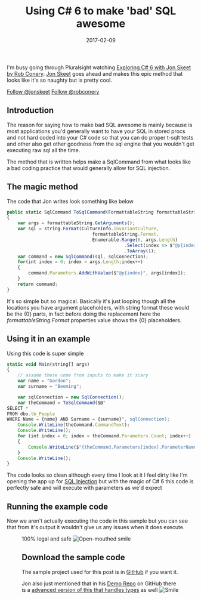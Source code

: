 ﻿---
title: 'Using C# 6 to make ''bad'' SQL awesome'
date: 2017-02-09
tags: ['SQL Injection', 'CSharp-6', 'Just Coding']
draft: false
summary: 'I''m busy going through Pluralsight watching Exploring C# 6 with Jon Skeet by Rob Conery. Jon Skeet goes ahead and makes this epic method that looks like it''s so naughty but is pretty cool.'
---


I'm busy going through Pluralsight watching [Exploring C# 6 with Jon Skeet by Rob Conery](https://go.beeming.net/2k7Xlat). [Jon Skeet](https://go.beeming.net/2k830gC) goes ahead and makes this epic method that looks like it's so naughty but is pretty cool.
 
[Follow @jonskeet](https://twitter.com/jonskeet) [Follow @robconery](https://twitter.com/robconery) 
 
## Introduction
 
The reason for saying how to make bad SQL awesome is mainly because is most applications you'd generally want to have your SQL in stored procs and not hard coded into your C# code so that you can do proper t-sqlt tests and other also get other goodness from the sql engine that you wouldn't get executing raw sql all the time.
 
The method that is written helps make a SqlCommand from what looks like a bad coding practice that would generally allow for SQL injection.
 
## The magic method
 
The code that Jon writes look something like below


```javascript
public static SqlCommand ToSqlCommand(FormattableString formattableString, SqlConnection sqlConnection)
{
    var args = formattableString.GetArguments();
    var sql = string.Format(CultureInfo.InvariantCulture, 
                                formattableString.Format, 
                                Enumerable.Range(0, args.Length)
                                            .Select(index => $"@p{index}")
                                            .ToArray());
    var command = new SqlCommand(sql, sqlConnection);
    for(int index = 0; index < args.Length;index++)
    {
        command.Parameters.AddWithValue($"@p{index}", args[index]);
    }
    return command;
}
```


It's so simple but so magical. Basically it's just looping though all the locations you have argument placeholders, with string format these would be the {0} parts, in fact before doing the replacement here the *formattableString.Format* properties value shows the {0} placeholders.
 
## Using it in an example
 
Using this code is super simple


```javascript
static void Main(string[] args)
{
    // assume these come from inputs to make it scary
    var name = "Gordon";
    var surname = "Beeming";

    var sqlConnection = new SqlConnection();
    var theCommand = ToSqlCommand($@"
SELECT * 
FROM dbo.tb_People 
WHERE Name = {name} AND Surname = {surname}", sqlConnection);
    Console.WriteLine(theCommand.CommandText);
    Console.WriteLine();
    for (int index = 0; index < theCommand.Parameters.Count; index++)
    {
        Console.WriteLine($"{theCommand.Parameters[index].ParameterName} = {theCommand.Parameters[index].Value}");
    }
    Console.WriteLine();
}
```


The code looks so clean although every time I look at it I feel dirty like I'm opening the app up for [SQL Injection](https://go.beeming.net/2k8ay2W) but with the magic of C# 6 this code is perfectly safe and will execute with parameters as we'd expect
 
## 
 
## Running the example code
 
Now we aren't actually executing the code in this sample but you can see that from it's output it wouldn't give us any issues when it does execute.
 
<Figure key="/images/b8478f447b104dce9f1db0c0ba52a0e3.png" src="/images/b8478f447b104dce9f1db0c0ba52a0e3.png" alt="Console output showing parameterized SQL query and parameter values" width="0" height="0" caption="Console output demonstrating the parameterized SQL query generated by the C# 6 code." />
 
100% legal and safe ![Open-mouthed smile](https://gordonbeeming.com/images/emoticons/open-mouthed-smile.svg)
 
## 
 
## Download the sample code
 
The sample project used for this post is in [GitHub](https://go.beeming.net/2k868sZ) if you want it. 
 
Jon also just mentioned that in his [Demo Repo](https://go.beeming.net/2k8j5mw) on GitHub there is a [advanced version of this that handles types](https://go.beeming.net/2k8kpFW) as well ![Smile](https://gordonbeeming.com/images/emoticons/smile.svg)

